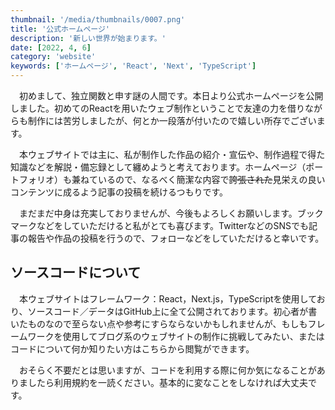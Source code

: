 ```yaml
---
thumbnail: '/media/thumbnails/0007.png'
title: '公式ホームページ'
description: '新しい世界が始まります。'
date: [2022, 4, 6]
category: 'website'
keywords: ['ホームページ', 'React', 'Next', 'TypeScript']
---
```


　初めまして、独立関数と申す謎の人間です。本日より公式ホームページを公開しました。初めてのReactを用いたウェブ制作ということで友達の力を借りながらも制作には苦労しましたが、何とか一段落が付いたので嬉しい所存でございます。

　本ウェブサイトでは主に、私が制作した作品の紹介・宣伝や、制作過程で得た知識などを解説・備忘録として纏めようと考えております。ホームページ（ポートフォリオ）も兼ねているので、なるべく簡潔な内容で~~誇張された~~見栄えの良いコンテンツに成るよう記事の投稿を続けるつもりです。

　まだまだ中身は充実しておりませんが、今後もよろしくお願いします。ブックマークなどをしていただけると私がとても喜びます。TwitterなどのSNSでも記事の報告や作品の投稿を行うので、フォローなどをしていただけると幸いです。

## ソースコードについて

　本ウェブサイトはフレームワーク：<Link href='https://ja.reactjs.org/'>React</Link>，<Link href='https://nextjs.org/'>Next.js</Link>，<Link href='https://www.typescriptlang.org/'>TypeScript</Link>を使用しており、ソースコード／データはGitHub上に全て公開されております。初心者が書いたものなので至らない点や参考にすらならないかもしれませんが、もしもフレームワークを使用してブログ系のウェブサイトの制作に挑戦してみたい、またはコードについて何か知りたい方は<Link href='https://github.com/indFunction/OfficialPage'>こちら</Link>から閲覧ができます。

　おそらく不要だとは思いますが、コードを利用する際に何か気になることがありましたら<Link href='/terms'>利用規約</Link>を一読ください。基本的に変なことをしなければ大丈夫です。
